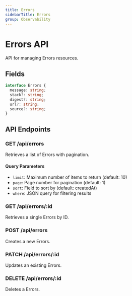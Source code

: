 ```yaml
---
title: Errors
sidebarTitle: Errors
group: Observability
---
```



# Errors API

API for managing Errors resources.




## Fields

```typescript
interface Errors {
  message: string;
  stack?: string;
  digest?: string;
  url?: string;
  source?: string;
}
```




## API Endpoints

### GET /api/errors
Retrieves a list of Errors with pagination.

#### Query Parameters
- `limit`: Maximum number of items to return (default: 10)
- `page`: Page number for pagination (default: 1)
- `sort`: Field to sort by (default: createdAt)
- `where`: JSON query for filtering results

### GET /api/errors/:id
Retrieves a single Errors by ID.

### POST /api/errors
Creates a new Errors.

### PATCH /api/errors/:id
Updates an existing Errors.

### DELETE /api/errors/:id
Deletes a Errors.

